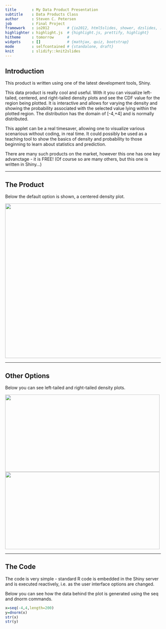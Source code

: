 ```yaml
---
title       : My Data Product Presentation
subtitle    : Data Products Class
author      : Steven C. Petersen
job         : Final Project
framework   : io2012        # {io2012, html5slides, shower, dzslides, ...}
highlighter : highlight.js  # {highlight.js, prettify, highlight}
hitheme     : tomorrow      # 
widgets     : []            # {mathjax, quiz, bootstrap}
mode        : selfcontained # {standalone, draft}
knit        : slidify::knit2slides
---
```


## Introduction

This product is written using one of the latest development tools, Shiny.

This data product is really cool and useful. With it you can visualize left-tailed, centered, and right-tailed density plots and see the CDF value for the region being plotted. It is interactive and allows for varying the density and showing the probability associated with the selected value lying within the plotted region. The distribution has the domain of [-4,+4] and is normally distributed.

This applet can be a real timesaver, allowing one to visualize various scenarious without coding, in real time. It could possibly be used as a teaching tool to show the basics of density and probability to those beginning to learn about statistics and prediction. 

There are many such products on the market, however this one has one key advanctage - it is FREE! (Of course so are many others, but this one is written in Shiny...)


---

## The Product
Below the default option is shown, a centered density plot.

<img src="assets/img/myproject.jpg" height="500" width="1000"/>

---

## Other Options
Below you can see left-tailed and right-tailed density plots.

<img src="assets/img/left.jpg" height="250" width="500"/>
<img src="assets/img/right.jpg" height="250" width="500"/>

---

## The Code
The code is very simple - standard R code is embedded in the Shiny server and is executed reactively, i.e. as the user interface options are changed. 

Below you can see how the data behind the plot is generated using the seq and dnorm commands.

```r
x=seq(-4,4,length=200)
y=dnorm(x)
str(x)
str(y)
```
